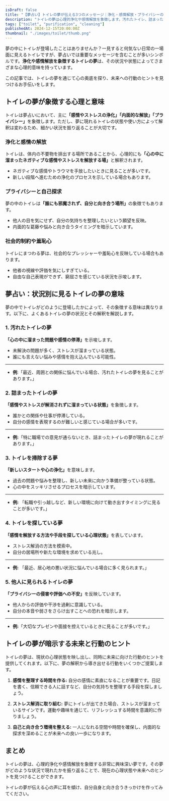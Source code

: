 ```yaml
---
isDraft: false
title: "【夢占い】トイレの夢が伝える3つのメッセージ｜浄化・感情解放・プライバシーの心理を徹底解説"
description: "トイレの夢は心理的浄化や感情解放を象徴します。汚れたトイレ、詰まったトイレ、掃除など状況別の解釈をもとに深層心理を紐解き、未来へのヒントを提供します。"
tags: ["toilet", "purification", "cleaning"]
publishedAt: 2024-12-15T20:00:00Z
thumbnail: "./images/toilet/thumb.png"
---
```


夢の中にトイレが登場したことはありませんか？一見すると何気ない日常の一場面に見えるトイレですが、夢占いでは重要なメッセージを含むことが多いシンボルです。<strong>浄化や感情解放を象徴するトイレの夢</strong>は、その状況や状態によってさまざまな心理的意味を持っています。

この記事では、トイレの夢を通じて心の奥底を探り、未来への行動のヒントを見つけるお手伝いをします。

<TableOfContents />

<AdUnit />

## トイレの夢が象徴する心理と意味

トイレは夢占いにおいて、主に<strong>「感情やストレスの浄化」「内面的な解放」「プライバシー」</strong>を象徴します。ただし、夢に現れるトイレの状態や使い方によって解釈は変わるため、細かい状況を振り返ることが大切です。

### 浄化と感情の解放

トイレは、体内の不要物を排出する場所であることから、心理的にも<strong>「心の中に溜まったネガティブな感情やストレスを解放する場」</strong>と解釈されます。

- ネガティブな感情やトラウマを手放したいときに見ることが多いです。
- 新しい段階へ進むための浄化のプロセスを示している場合もあります。

### プライバシーと自己探求

夢の中のトイレは<strong>「誰にも邪魔されず、自分と向き合う場所」</strong>の象徴でもあります。

- 他人の目を気にせず、自分の気持ちを整理したいという願望を反映。
- 内面的な葛藤や悩みと向き合うタイミングを暗示しています。

### 社会的制約や羞恥心

トイレにまつわる夢は、社会的なプレッシャーや羞恥心を反映している場合もあります。

- 他者の視線や評価を気にしすぎている。
- 自由な自己表現ができず、窮屈さを感じている状況を示唆します。

<AdUnit />

## 夢占い：状況別に見るトイレの夢の意味

夢の中でトイレがどのように登場したかによって、その象徴する意味は異なります。以下に、よくあるトイレの夢の状況とその解釈を解説します。

### 1. 汚れたトイレの夢

<strong>「心の中に溜まった問題や感情の停滞」</strong>を示唆します。

- 未解決の問題が多く、ストレスが溜まっている状態。
- 誰にも言えない悩みや感情を抱え込んでいる可能性。

---

- **例**:「最近、周囲との関係に悩んでいる場合、汚れたトイレの夢を見ることがあります。」

### 2. 詰まったトイレの夢

<strong>「感情やストレスが解消されずに溜まっている状態」</strong>を象徴します。

- 誰かとの関係や仕事が停滞している。
- 自分の感情を表現するのが難しいと感じている場合が多いです。

---

- <strong>例:</strong>「特に職場での意見が通らないとき、詰まったトイレの夢が現れることがあります。」

### 3. トイレを掃除する夢

<strong>「新しいスタートや心の浄化」</strong>を意味します。

- 過去の問題や悩みを整理し、新しい未来に向かう準備が整っている状態。
- 心の中をスッキリさせるプロセスを暗示しています。

---

- <strong>例:</strong> 「転職や引っ越しなど、新しい環境に向けて動き出すタイミングに見ることが多いです。」

### 4. トイレを探している夢

<strong>「感情を解放する方法や手段を探している心理状態」</strong>を表しています。

- ストレス解消の方法を模索中。
- 自分の居場所や新たな環境を求めている兆し。

---

- <strong>例:</strong> 「最近、居心地の悪い状況に悩んでいる場合に多く見られます。」

### 5. 他人に見られるトイレの夢

<strong>「プライバシーの侵害や評価への不安」</strong>を反映しています。

- 他人からの評価や干渉を過剰に意識している。
- 自分の本音や弱さをさらけ出すことへの恐れを暗示します。

---

- <strong>例:</strong>「大切なプレゼンや面接を控えているときに見ることが多いです。」

<AdUnit />

## トイレの夢が暗示する未来と行動のヒント

トイレの夢は、現状の心理状態を映し出し、同時に未来に向けた行動のヒントを提供してくれます。以下に、夢の解釈から導き出せる行動をいくつかご提案します。

1. <strong>感情を整理する時間を作る:</strong>
   自分の感情に素直になることが重要です。日記を書く、信頼できる人に話すなど、自分の気持ちを整理する手段を探しましょう。

2. <strong>ストレス解消に取り組む:</strong>
   夢にトイレが出てきた場合、ストレスが溜まっているサインです。運動や趣味を通じて、リフレッシュする時間を意識的に作りましょう。

3. <strong>自己と向き合う環境を整える:</strong>
   一人になれる空間や時間を確保し、内面的な探求を深めることが未来への良い一歩になります。

<AdUnit />

## まとめ

トイレの夢は、心理的浄化や感情解放を象徴する非常に興味深い夢です。その夢がどのような状況で現れたかを振り返ることで、現在の心理状態や未来へのヒントを見つけることができます。

トイレの夢が伝える心の声に耳を傾け、自分自身と向き合うきっかけを作ってみてください。

